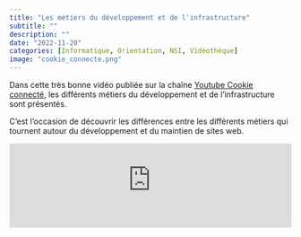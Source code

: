 ```yaml
---
title: "Les métiers du développement et de l'infrastructure"
subtitle: ""
description: ""
date: "2022-11-20"
categories: [Informatique, Orientation, NSI, Vidéothèque]
image: "cookie_connecte.png"
---
```



<p>Dans cette très bonne vidéo publiée sur la chaîne <a href="https://www.youtube.com/@Cookieconnecte" target="_blank" rel="noreferrer noopener">Youtube Cookie connecté</a>, les différents métiers du développement et de l'infrastructure sont présentés.</p>



<p>C'est l'occasion de découvrir les différences entre les différents métiers qui tournent autour du développement et du maintien de sites web.</p>


<!-- wp:html -->
<iframe class="video" style="margin:0 auto;" title="Découvrez les métiers du dev et de l'infra en 7 minutes" src="https://tube-sciences-technologies.apps.education.fr/videos/embed/1993411d-0363-4fb9-a32a-6751dc88d24e?start=1m17s&amp;stop=6m20s" allowfullscreen="" sandbox="allow-same-origin allow-scripts allow-popups" width="100%" frameborder="0"></iframe>
<!-- /wp:html -->